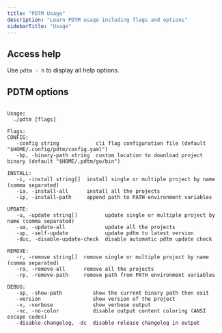 ```yaml
---
title: "PDTM Usage"
description: "Learn PDTM usage including flags and options"
sidebarTitle: "Usage"
---
```

## Access help 

Use `pdtm - h` to display all help options. 

## PDTM options


```console

Usage:
  ./pdtm [flags]

Flags:
CONFIG:
   -config string            cli flag configuration file (default "$HOME/.config/pdtm/config.yaml")
   -bp, -binary-path string  custom location to download project binary (default "$HOME/.pdtm/go/bin")

INSTALL:
   -i, -install string[]  install single or multiple project by name (comma separated)
   -ia, -install-all      install all the projects
   -ip, -install-path     append path to PATH environment variables

UPDATE:
   -u, -update string[]         update single or multiple project by name (comma separated)
   -ua, -update-all             update all the projects
   -up, -self-update            update pdtm to latest version
   -duc, -disable-update-check  disable automatic pdtm update check

REMOVE:
   -r, -remove string[]  remove single or multiple project by name (comma separated)
   -ra, -remove-all      remove all the projects
   -rp, -remove-path     remove path from PATH environment variables

DEBUG:
   -sp, -show-path          show the current binary path then exit
   -version                 show version of the project
   -v, -verbose             show verbose output
   -nc, -no-color           disable output content coloring (ANSI escape codes)
   -disable-changelog, -dc  disable release changelog in output
```